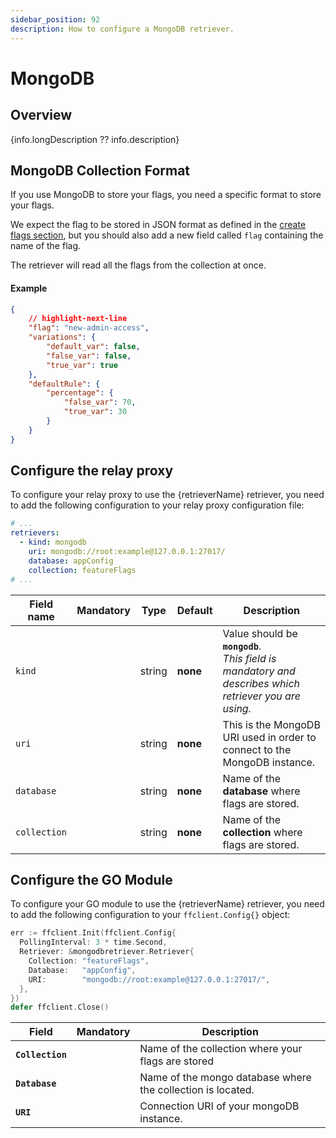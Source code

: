 ```yaml
---
sidebar_position: 92
description: How to configure a MongoDB retriever.
---
```


# MongoDB

## Overview
{info.longDescription ?? info.description}

## MongoDB Collection Format
If you use MongoDB to store your flags, you need a specific format to store your flags.

We expect the flag to be stored in JSON format as defined in the [create flags section](../../configure_flag/create-flags),
but you should also add a new field called `flag` containing the name of the flag.

The retriever will read all the flags from the collection at once.

#### Example
```json title="mongoDB flag format"
{
    // highlight-next-line
    "flag": "new-admin-access",
    "variations": {
        "default_var": false,
        "false_var": false,
        "true_var": true
    },
    "defaultRule": {
        "percentage": {
            "false_var": 70,
            "true_var": 30
        }
    }
}
```

## Configure the relay proxy

To configure your relay proxy to use the {retrieverName} retriever, you need to add the following
configuration to your relay proxy configuration file:

```yaml title="goff-proxy.yaml"
# ...
retrievers:
  - kind: mongodb
    uri: mongodb://root:example@127.0.0.1:27017/
    database: appConfig
    collection: featureFlags
# ...
```
| Field name   |   Mandatory   | Type   | Default  | Description                                                                                               |
|--------------|:-------------:|--------|----------|-----------------------------------------------------------------------------------------------------------|
| `kind`       | <Mandatory /> | string | **none** | Value should be **`mongodb`**.<br/>_This field is mandatory and describes which retriever you are using._ |
| `uri`        | <Mandatory /> | string | **none** | This is the MongoDB URI used in order to connect to the MongoDB instance.                                 |
| `database`   | <Mandatory /> | string | **none** | Name of the **database** where flags are stored.                                                          |
| `collection` | <Mandatory /> | string | **none** | Name of the **collection** where flags are stored.                                                        |


## Configure the GO Module
To configure your GO module to use the {retrieverName} retriever, you need to add the following
configuration to your `ffclient.Config{}` object:

```go title="example.go"
err := ffclient.Init(ffclient.Config{
  PollingInterval: 3 * time.Second,
  Retriever: &mongodbretriever.Retriever{
    Collection: "featureFlags",
    Database:   "appConfig",
    URI:        "mongodb://root:example@127.0.0.1:27017/",
  },
})
defer ffclient.Close()
```


| Field            |   Mandatory   | Description                                                 |
|------------------|:-------------:|-------------------------------------------------------------|
| **`Collection`** | <Mandatory /> | Name of the collection where your flags are stored          |
| **`Database`**   | <Mandatory /> | Name of the mongo database where the collection is located. |
| **`URI`**        | <Mandatory /> | Connection URI of your mongoDB instance.                    |
